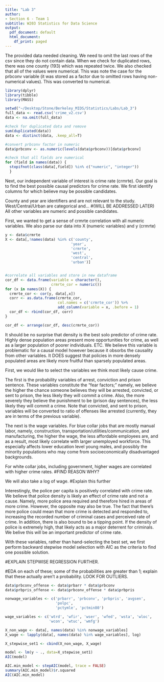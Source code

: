 ```yaml
---
title: "Lab 3"
author:
- Section 6 - Team 1
subtitle: W203 Statistics for Data Science
output:
  pdf_document: default
  html_document:
    df_print: paged
---
```


The provided data needed cleaning. We need to omit the last rows of the csv since they do not contain data. When we check for duplicated rows, there was one county (193) which was repeated twice. We also checked that all of the values were numerical. This was note the case for the prbconv variable (it was stored as a factor due to omitted rows having non-numerical values). This was converted to numerical.

```r
library(dplyr)
library(tibble)
library(MASS)

setwd("~/Desktop/Stone/Berkeley_MIDS/Statistics/Labs/Lab_3")
full_data <- read.csv('crime_v2.csv')
data <- na.omit(full_data)

#check for duplicated data and remove
sum(duplicated(data))
data <- distinct(data, .keep_all=T)

#convert prbconv factor in numeric
data$prbconv <- as.numeric(levels(data$prbconv))[data$prbconv]

#check that all fields are numerical
for (field in names(data)) {
  stopifnot(class(data[,field]) %in% c("numeric", "integer"))
  }
```

Next, our independent variable of interest is crime rate (crmrte). Our goal is to find the best possible causal predictors for crime rate. We first identify columns for which believe may be possible candidates. 

County and year are identifiers and are not relevant to the study.
West/Central/Urban are categorical and... 
#(WILL BE ADDRESSED LATER)
All other variables are numeric and possible candidates.

First, we wanted to get a sense of crmrte correlation with all numeric variables. We also parse our data into X (numeric variables) and y (crmrte)

```r
y <- data$crmrte
X <- data[,!names(data) %in% c('county', 
                              'year', 
                              'crmrte',
                              'west',
                              'central',
                              'urban')]


#correlate all variables and store in new dataframe
cor_df <- data.frame(variable = character(),
                     crmrte_cor = numeric())
for (x in names(X)) {
  crmrte_cor <- cor(y, data[,x])
  corr <- as.data.frame(crmrte_cor, 
                        col.names = c('crmrte_cor')) %>%
                        add_column(variable = x, .before = 1)
  cor_df <- rbind(cor_df, corr)
}

cor_df <- arrange(cor_df, desc(crmrte_cor))
```

It should be no surprise that density is the best solo predictor of crime rate. Highly dense population areas present more opportunities for crime, as well as a larger population of poorer individuals. ETC. We believe this variable is problematic for a causal model however because it obsorbs the causality from other variables. It DOES suggest that policies in more densely populated areas are likely more fruitful than sparsely populated areas.

First, we would like to select the variables we think most likely cause crime. 

The first is the probability variables of arrest, conviction and prison sentence. These variables constitute the "fear factors;" namely, we believe the higher the chance someone believes they will be arrested, convicted, or sent to prison, the less likely they will commit a crime. Also, the more severely they believe the punishment to be (prison day sentences), the less likely they will commit a crime. Note that convicted, and sent to prison, variables will be converted to ratio of offenses like arrested (currently, they are in terms of the previous variable).

The next is the wage variables. For blue collar jobs that are mostly manual labor, namely, construction, transportation/utilities/communication, and manufacturing, the higher the wage, the less affordable employees are, and as a result, most likely correlate with larger unemployed workforce. This especially affects lower education level young males, and possibly the minority populations who may come from socioeconomically disadvantaged backgrounds.

For white collar jobs, including government, higher wages are correlated with higher crime rates. 
#FIND REASON WHY?

We will also take a log of wage.
#Explain this further

Interestingly, the police per capita is positively correlated with crime rate. We believe that police density is likely an effect of crime rate and not a cause. Namely, more police area required and therefore hired in areas of more crime. However, the opposite may also be true. The fact that there's more police could mean that more crime is detected and responded to, increasing the recorded number of criminal cases and perceived rate of crime. In addition, there is also bound to be a tipping point. If the density of police is extremely high, that likely acts as a major deterrent for criminals. We belive this will be an important predictor of crime rate.

With these variables, rather than hand-selecting the best set, we first perform backward stepwise model selection with AIC as the criteria to find one possible solution. 

#EXPLAIN STEPWISE REGRESSION FURTHER.

#EDA on each of these; some of the probabilities are greater than 1; explain that these actually aren't a probability. LOOK FOR OUTLIERS.

```r
data$prbconv_offense <- data$prbarr * data$prbconv
data$prbpris_offense <- data$prbconv_offense * data$prbpris

nonwage_variables <- c('prbarr', 'prbconv', 'prbpris', 'avgsen',
                       'polpc',
                       'pctymle', 'pctmin80')

wage_variables <- c('wtrd', 'wfir', 'wser', 'wfed', 'wsta', 'wloc',
                    'wcon', 'wtuc', 'wmfg')

X_non_wage <- data[, names(data) %in% nonwage_variables]
X_wage <- lapply(data[, names(data) %in% wage_variables], log)

X_stepwise_set1 <- cbind(X_non_wage, X_wage)

model <- lm(y ~ ., data=X_stepwise_set1)
AIC(model)

AIC.min_model <- stepAIC(model, trace = FALSE)
summary(AIC.min_model)$r.squared
AIC(AIC.min_model)
```